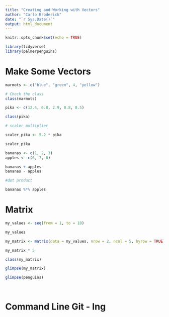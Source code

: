 ```yaml
---
title: "Creating and Working with Vectors"
author: "Carlo Broderick"
date: "`r Sys.Date()`"
output: html_document
---
```


```r
knitr::opts_chunk$set(echo = TRUE)

library(tidyverse)
library(palmerpenguins)
```

# Make Some Vectors

```r
marmots <- c("blue", "green", 4, "yellow")

# Check the class
class(marmots)

```

```r
pika <- c(12.4, 6.8, 2.9, 8.8, 8.5)

class(pika)

# scaler multiplier 

scaler_pika <- 5.2 * pika

scaler_pika

```

```r
bananas <- c(1, 2, 3)
apples <- c(6, 7, 8)

bananas + apples
bananas - apples

#dot product

bananas %*% apples
```

# Matrix

```r
my_values <- seq(from = 1, to = 10)

my_values

my_matrix <- matrix(data = my_values, nrow = 2, ncol = 5, byrow = TRUE)

my_matrix * 5

class(my_matrix)

glimpse(my_matrix)

glimpse(penguins)

  
```

# Command Line Git - Ing
